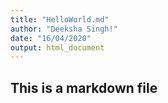 ```yaml
---
title: "HelloWorld.md"
author: "Deeksha Singh!"
date: "16/04/2020"
output: html_document
---
```


## This is a markdown file